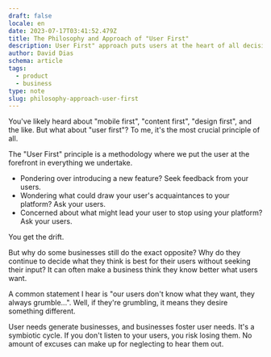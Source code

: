 ```yaml
---
draft: false
locale: en
date: 2023-07-17T03:41:52.479Z
title: The Philosophy and Approach of "User First"
description: User First" approach puts users at the heart of all decisions. Engage with them to understand needs, ensuring your business remains relevant and loved.
author: David Dias
schema: article
tags:
  - product
  - business
type: note
slug: philosophy-approach-user-first
---
```


You've likely heard about "mobile first", "content first", "design first", and the like. But what about "user first"? To me, it's the most crucial principle of all.

The "User First" principle is a methodology where we put the user at the forefront in everything we undertake.

- Pondering over introducing a new feature? Seek feedback from your users.
- Wondering what could draw your user's acquaintances to your platform? Ask your users.
- Concerned about what might lead your user to stop using your platform? Ask your users.

You get the drift.

But why do some businesses still do the exact opposite? Why do they continue to decide what they think is best for their users without seeking their input? It can often make a business think they know better what users want.

A common statement I hear is "our users don't know what they want, they always grumble...". Well, if they're grumbling, it means they desire something different.

User needs generate businesses, and businesses foster user needs. It's a symbiotic cycle. If you don't listen to your users, you risk losing them. No amount of excuses can make up for neglecting to hear them out.
